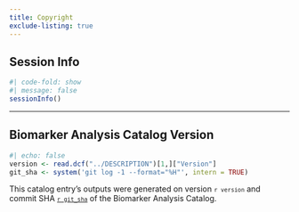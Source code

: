 ```yaml
---
title: Copyright
exclude-listing: true
---
```


## Session Info

```r
#| code-fold: show
#| message: false
sessionInfo()
```

---

## Biomarker Analysis Catalog Version

```r
#| echo: false
version <- read.dcf("../DESCRIPTION")[1,]["Version"]
git_sha <- system('git log -1 --format="%H"', intern = TRUE)
```

This catalog entry's outputs were generated on version <code>`r version`</code> and commit SHA [<code>`r git_sha`</code>](https://github.com/insightsengineering/biomarker-catalog/tree/`r git_sha`) of the Biomarker Analysis Catalog.
